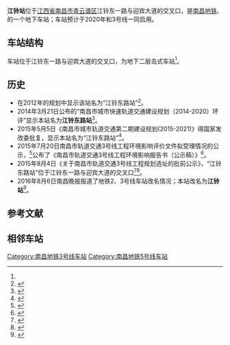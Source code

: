 {{NC Future infrastructure}}
{{Infobox Station
|Title         = 江铃站
|BoxWidth = 24em
|EngSubTitle   = Jiangling Station
|linecolour    = #{{南昌地铁识别色|3}}
|linecolour2   = #{{南昌地铁识别色|5}}
|ImageName     = Missing image text.svg
|ImageSize     = 290px
|ImageCaption  = ？
|ImagePadding  = 0
|Place         = [[江西省|江西省]][[南昌市|南昌市]][[青云谱区|青云谱区]]<br />江铃东一路与迎宾大道的交叉口
|Operator      = [[南昌地铁|南昌地铁]]
|StartDate     = ''2020年''（3号线）<br />''未定''（5号线）
|Coord         = {{Coord|28.6263799|N|115.9026766|E|format=dms|display=inline,title|type:railwaystation_region:CN}}
|Line          = {{南昌地铁线路名|3|block}}<br />{{南昌地铁线路名|5|block}}
|Style         = 
|ExitNumber    = ？
|RouteType     = Metro
|MTShowHeader    = show
|MTSystem        = {{南昌地铁线路名|3|block}}
|MTPlatformType  = 地下二层[[岛式站台|岛式车站]]
|MTPlatformNum   = 2个
|MTTime First    = 
|MTTime Last     = 
|MTTrackMap      = 
|RouteType2      = Metro
|MTSystem2       = {{南昌地铁线路名|5|block}}
|MTPlatformType2 = 地下？层[[岛式站台|岛式站台]]
|MTPlatformNum2  = 2个
|MTTime First2   = 
|MTTime Last2    = 
|MTTrackMap2     = 
}}
'''江铃站'''位于[[江西省|江西省]][[南昌市|南昌市]][[青云谱区|青云谱区]]江铃东一路与迎宾大道的交叉口，是[[南昌地铁|南昌地铁]]{{南昌地铁线路名|3}}、{{南昌地铁线路名|5}}的一个地下车站；车站预计于2020年和3号线一同启用。

== 车站结构 ==
车站位于江铃东一路与迎宾大道的交叉口，{{南昌地铁线路名|3|block}}为地下二层岛式车站<ref name=":0" />{{rp|54}}。

== 历史 ==
* 在2012年的规划中显示该站名为“江铃东路站”<ref>{{Cite web|url=http://news.jxgdw.com/jszt/2012dtwc/|title=地铁围城  行在南昌  南昌地铁建设南昌地铁出行全攻略 今视专题  今视网|accessdate=2016-12-16|work=news.jxgdw.com|deadurl=yes|archiveurl=https://web.archive.org/web/20160304073541/http://news.jxgdw.com/jszt/2012dtwc/|archivedate=2016年3月4日|df=}}</ref>。
* 2014年3月21日公布的“南昌市城市快速轨道交通建设规划（2014-2020）环评”显示本站名为'''江铃东路站'''<ref>{{Cite web |url = http://www.ncmtr.com/newsshow.php?id=1882 |title = 南昌市城市快速轨道交通建设规划（2014-2020）环评公众意见征询 |author =  |date = 2014-03-21 |publisher = 南昌轨道交通集团有限公司 |language = |accessdate = |archiveurl=https://web.archive.org/web/20140324131027/http://www.ncmtr.com/newsshow.php?id=1882 |archivedate=2014-03-24 }}</ref>。
* 2015年5月5日《南昌市城市轨道交通第二期建设规划(2015-2021)》得国家发改委批复，显示本站名为“江铃东路站”<ref>{{cite book |author=国家发展改革委 |authorlink= |coauthors= |title=《国家发展改革委关于印发南昌市城市轨道交通第二期建设规划（2015～2021年）的通知》 |url=http://www.ndrc.gov.cn/zcfb/zcfbtz/201505/t20150520_692546.html |year= |publisher=2015年5月5日 |location= |isbn= |pages= |access-date=2016年12月16日 |archive-url=https://web.archive.org/web/20161113060317/http://www.ndrc.gov.cn/zcfb/zcfbtz/201505/t20150520_692546.html |archive-date=2016年11月13日 |dead-url=yes }}</ref>。
* 2015年7月20日南昌市轨道交通3号线工程环境影响评价文件拟受理情况的公示，<ref>{{Cite web |url = http://www.jxepb.gov.cn/ZWGK/HPC/JSXMHP/HPJB/2015/7cae73ca82d348c38549a442bd064c1b.htm |title = 南昌市轨道交通3号线工程环境影响评价文件拟受理情况的公示 |author =  |date = 2015-07-20 |publisher = 江西省环境保护厅 |language =  |accessdate =  |archiveurl = https://web.archive.org/web/20160304234742/http://www.jxepb.gov.cn/ZWGK/HPC/JSXMHP/HPJB/2015/7cae73ca82d348c38549a442bd064c1b.htm |archivedate = 2016-03-04 |dead-url = yes }}</ref>公布了《南昌市轨道交通3号线工程环境影响报告书（公示稿）》<ref name=":0">{{cite book|author=中铁上海设计院集团有限公司|authorlink=|coauthors=|title=《南昌市轨道交通3号线工程环境影响报告书（公示稿）》南昌市轨道3号线环评1.pdf|url=http://www.jxepb.gov.cn/resource/uploadfile/file/20150727/20150727110925363.pdf|year=|publisher=2015年7月20日|location=|isbn=|pages=|access-date=2016年12月16日|archive-url=https://web.archive.org/web/20151118050639/http://www.jxepb.gov.cn/resource/uploadfile/file/20150727/20150727110925363.pdf|archive-date=2015年11月18日|dead-url=yes}}</ref>。
* 2015年8月4日《关于南昌市轨道交通3号线工程规划选址的批前公示》，“江铃东路站”位于江铃东一路与迎宾大道的交叉口<ref>{{Cite web|url=http://www.jxjst.gov.cn/chengxiangguihua/gongshigonggao/2015-08-04/45805.html|title=关于南昌市轨道交通3号线工程规划选址的批前公示|accessdate=|author=|date=2015-08-04|publisher=江西省住房和城乡建设厅|deadurl=yes|archiveurl=https://web.archive.org/web/20170219025640/http://www.jxjst.gov.cn/chengxiangguihua/gongshigonggao/2015-08-04/45805.html|archivedate=2017-02-19}}</ref><ref>{{Cite web|url=http://jiangxi.jxnews.com.cn/system/2015/08/05/014117273.shtml|title=南昌地铁3号线规划选址批前公示 全线设车站22座（图）|accessdate=|author=|date=2015-08-05|publisher=中国江西网|archive-url=https://web.archive.org/web/20180928213122/http://jiangxi.jxnews.com.cn/system/2015/08/05/014117273.shtml|archive-date=2018-09-28|dead-url=yes}}</ref>。
* 2016年8月6日南昌晚报报道了地铁2、3号线车站改名情况；本站改名为'''江铃站'''<ref>{{Cite web|url=http://www.ncwbw.cn/html/2016-08/06/content_314602.htm|title=地铁2、3号线30个站点有了新名字|accessdate=2016-08-10|author=|date=2016年8月6日|work=南昌晚报|publisher=|archive-date=2016-08-10|archive-url=https://archive.is/20160810124721/http://www.ncwbw.cn/html/2016-08/06/content_314602.htm|dead-url=no}}</ref>。

== 参考文献 ==
{{commonscat|Jiangling Station}}
{{Reflist}}
== 相邻车站 ==
{{s-rail-start}}
{{s-rail|title=NCM}}
{{s-line new|system=NCM|line=3|previous=施尧|next=京家山|notemid=预计2020年开通}}
{{s-end}}

{{南昌轨道交通3号线}}
{{南昌轨道交通5号线}}
[[Category:南昌地铁3号线车站|Category:南昌地铁3号线车站]]
[[Category:南昌地铁5号线车站|Category:南昌地铁5号线车站]]